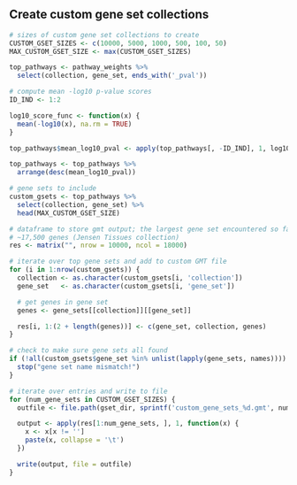 ## Create custom gene set collections

```r
# sizes of custom gene set collections to create
CUSTOM_GSET_SIZES <- c(10000, 5000, 1000, 500, 100, 50)
MAX_CUSTOM_GSET_SIZE <- max(CUSTOM_GSET_SIZES)

top_pathways <- pathway_weights %>%
  select(collection, gene_set, ends_with('_pval'))

# compute mean -log10 p-value scores
ID_IND <- 1:2

log10_score_func <- function(x) {
  mean(-log10(x), na.rm = TRUE)
}

top_pathways$mean_log10_pval <- apply(top_pathways[, -ID_IND], 1, log10_score_func)

top_pathways <- top_pathways %>%
  arrange(desc(mean_log10_pval))

# gene sets to include
custom_gsets <- top_pathways %>%
  select(collection, gene_set) %>%
  head(MAX_CUSTOM_GSET_SIZE)

# dataframe to store gmt output; the largest gene set encountered so far has
# ~17,500 genes (Jensen Tissues collection)
res <- matrix("", nrow = 10000, ncol = 18000)

# iterate over top gene sets and add to custom GMT file
for (i in 1:nrow(custom_gsets)) {
  collection <- as.character(custom_gsets[i, 'collection'])
  gene_set   <- as.character(custom_gsets[i, 'gene_set'])

  # get genes in gene set
  genes <- gene_sets[[collection]][[gene_set]]

  res[i, 1:(2 + length(genes))] <- c(gene_set, collection, genes)
}

# check to make sure gene sets all found
if (!all(custom_gsets$gene_set %in% unlist(lapply(gene_sets, names)))) {
  stop("gene set name mismatch!")
}

# iterate over entries and write to file
for (num_gene_sets in CUSTOM_GSET_SIZES) {
  outfile <- file.path(gset_dir, sprintf('custom_gene_sets_%d.gmt', num_gene_sets))

  output <- apply(res[1:num_gene_sets, ], 1, function(x) { 
    x <- x[x != '']
    paste(x, collapse = '\t')
  })

  write(output, file = outfile)
}
```

